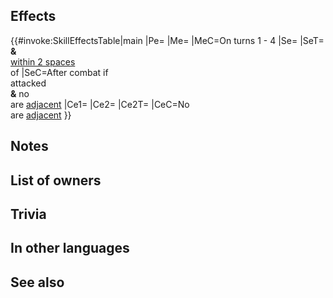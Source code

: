 {{Weapon Infobox
|tagid=SID_フレイズマル
|weaponName=Hreiðmarr
|image=wep_lc092
|weaponType=Lance
|might=16
|range=1
|effect=Grants Def+3. Enables【Canto (３)】during turns 1 through 4. If unit is not adjacent to an ally, grants Atk/Spd/Def/Res+5 during combat, inflicts Special cooldown charge -1 on foe per attack during combat (only highest value applied; does not stack), and after combat, if unit attacked, inflicts【Guard】on target and foes within 2 spaces of target.<br><br>【Canto (３)】<br>After an attack, Assist skill, or structure destruction, unit can move ３ space(s).<br><br>(Unit moves according to movement type. Once per turn. Cannot attack or assist. Only highest value applied. Does not stack. After moving, if a skill that grants another action would be triggered (like with Galeforce), Canto will trigger after the granted action. Unit's base movement has no effect on movement granted. Cannot warp (using skills like Wings of Mercy) a distance greater than unit would be able to move with normal Canto movement.)<br><br>【Guard】<br>Inflicts Special cooldown charge -1 on target per attack during combat through its next action. (Only highest value applied. Does not stack.)
|cost=400
|exclusive=1
|statModifiers=0,16,0,3,0
|required=Silver Lance
|intID=2383
|sort=488
|effectRange=2
|value=20
|timingID=15
|abilityID=253
|limit1ID=19
|limit2ID=6
|randomTimestamp=2021-02-08T07:00:00Z
|randomMinLv=31
|properties=random_owner,enemy_only
}}
==Effects==
{{#invoke:SkillEffectsTable|main
|Pe={{Eft|Stat Boosts|Def|3}}
|Me={{Eft|Canto|3}}
|MeC=On turns 1 - 4
|Se={{SEt|Guard}}
|SeT={{Tgt|Target Foe}} '''&''' {{Tgt|Foes}}<br>[[within 2 spaces]]<br>of {{Tgt|Target Foe}}
|SeC=After combat if<br>{{Tgt|Unit}} attacked<br>'''&''' no {{Tgt|Allies}}<br>are [[adjacent]]
|Ce1={{Eft|Temporary buffs|Atk/Spd/Def/Res|5}}
|Ce2={{Eft|Guard}}
|Ce2T={{Tgt|Foe}}
|CeC=No {{Tgt|Allies}}<br>are [[adjacent]]
}}

==Notes==
{{Canto|3}}
{{Temporary buffs}}
{{CooldownChargeMinus}}
{{IfUnitAttacked}}
{{Guard}}
==List of owners==
{{Skill Hero List}}
==Trivia==
{{NorseMyth|is the king of dwarves, known to be a sorcerer who lived in a house of glittering gold and gems. He had three sons named [[Reginn]], [[Ótr]], [[Fáfnir]], and two daughters named [[Lyngheiðr]] and [[Lofnheiðr]].}}
==In other languages==
{{OtherLanguages
|japanese=フレイズマル
|german=Hreiðmarr
|spanishEU=Hreiðmarr
|spanishLA=Hreiðmarr
|french=Hreiðmarr
|italian=Hreiðmarr
|chineseTW=赫瑞德瑪
|portuguese=Hreiðmarr
}}
==See also==
{{See also skills|cond=Description LIKE '%【Canto (３)】%' OR Description LIKE '%Canto%during turns 1 through 4%' OR Description LIKE '%if unit is not adjacent%Atk/Spd/Def/Res+%during combat%' OR Description LIKE '%if unit is not adjacent%Special cooldown charge -1 on foe%' OR Description LIKE '%if unit attacked%guard%'|columns=3}}
{{Weapons Navbox}}